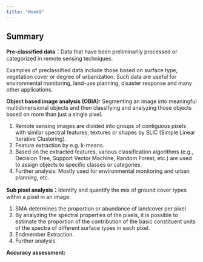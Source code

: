 ```yaml
---
title: "Week9"
---
```


## Summary

**Pre-classified data：**Data that have been preliminarily processed or categorized in remote sensing techniques.

Examples of preclassified data include those based on surface type, vegetation cover or degree of urbanization. Such data are useful for environmental monitoring, land-use planning, disaster response and many other applications.

**Object based image analysis (OBIA):** Segmenting an image into meaningful multidimensional objects and then classifying and analyzing those objects based on more than just a single pixel.

1.  Remote sensing images are divided into groups of contiguous pixels with similar spectral features, textures or shapes by SLIC (Simple Linear Iterative Clustering).
2.  Feature extraction by e.g. k-means.
3.  Based on the extracted features, various classification algorithms (e.g., Decision Tree, Support Vector Machine, Random Forest, etc.) are used to assign objects to specific classes or categories.
4.  Further analysis: Mostly used for environmental monitoring and urban planning, etc.

**Sub pixel analysis：**Identify and quantify the mix of ground cover types within a pixel in an image.

1.  SMA determines the proportion or abundance of landcover per pixel.
2.  By analyzing the spectral properties of the pixels, it is possible to estimate the proportion of the contribution of the basic constituent units of the spectra of different surface types in each pixel.
3.  Endmember Extraction.
4.  Further analysis.

**Accuracy assessment:**
